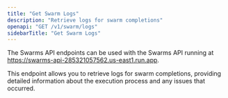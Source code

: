 ```yaml
---
title: "Get Swarm Logs"
description: "Retrieve logs for swarm completions"
openapi: "GET /v1/swarm/logs"
sidebarTitle: "Get Swarm Logs"
---
```


<Note>

The Swarms API endpoints can be used with the Swarms API running at https://swarms-api-285321057562.us-east1.run.app.

</Note>

This endpoint allows you to retrieve logs for swarm completions, providing detailed information about the execution process and any issues that occurred.

